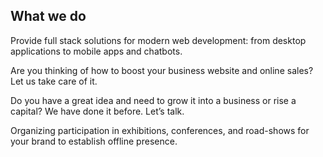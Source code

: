 ## What we do

<ProjectCard title="Software development"
    bg="linear-gradient(to right, #2000f2 0%, #f938aa 100%)">
    Provide full stack solutions for modern web development: from desktop applications to mobile apps and chatbots.
</ProjectCard>

<ProjectCard title="Online marketing"
    bg="linear-gradient(to right, #f22fea 0%, #ffd600 100%)">
    Are you thinking of how to boost your business website and online sales? Let us take care of it.
</ProjectCard>

<ProjectCard title="Startup Consulting"
    bg="linear-gradient(to right, #2000f2 0%, #f938aa 100%)">
    Do you have a great idea and need to grow it into a business or rise a capital? We have done it before. Let’s talk.
</ProjectCard>

<ProjectCard title="Special Events"
    bg="linear-gradient(to right, #f22fea 0%, #ffd600 100%)">
    Organizing participation in exhibitions, conferences, and road-shows for your brand to establish offline presence.
</ProjectCard>
